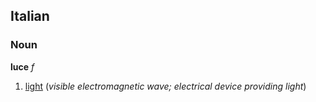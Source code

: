 ==Italian==
===Noun===
'''luce''' ''f''

#[[light]] (''visible electromagnetic wave; electrical device providing light'')